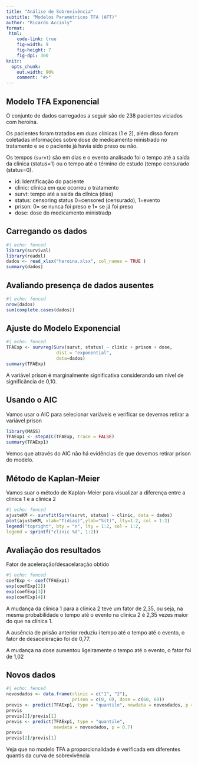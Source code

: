 ```yaml
---
title: "Análise de Sobrevivência"
subtitle: "Modelos Paramétricos TFA (AFT)"
author: "Ricardo Accioly"
format:
 html:
    code-link: true
    fig-width: 9
    fig-height: 7
    fig-dpi: 300
knitr:
  opts_chunk: 
    out.width: 90%
    comment: "#>"
---
```


## Modelo TFA Exponencial

O conjunto de dados carregados a seguir são de 238 pacientes viciados com heroína.

Os pacientes foram tratados em duas clínicas (1 e 2), além disso foram coletadas informações sobre dose de medicamento ministrado no tratamento e se o paciente já havia sido preso ou não.

Os tempos (`survt`) são em dias e o evento analisado foi o tempo até a saída da clínica (status=1) ou o tempo até o término de estudo (tempo censurado (status=0).

-   id: Identificação do paciente
-   clinic: clinica em que ocorreu o tratamento
-   survt: tempo até a saída da clínica (dias)
-   status: censoring status 0=censored (censurado), 1=evento
-   prison: 0= se nunca foi preso e 1= se já foi preso
-   dose: dose do medicamento ministradp

## Carregando os dados

```r
#| echo: fenced
library(survival)
library(readxl)
dados <- read_xlsx("heroina.xlsx", col_names = TRUE )
summary(dados)
```

## Avaliando presença de dados ausentes

```r
#| echo: fenced
nrow(dados)
sum(complete.cases(dados))
```

## Ajuste do Modelo Exponencial

```r
#| echo: fenced
TFAExp <- survreg(Surv(survt, status) ~ clinic + prison + dose,
                   dist = "exponential", 
                   data=dados)
summary(TFAExp)
```

A variável prison é marginalmente significativa considerando um nível de significância de 0,10.


## Usando o AIC

Vamos usar o AIC para selecionar variáveis e verificar se devemos retirar a variável prison

```r
library(MASS)
TFAExp1 <- stepAIC(TFAExp, trace = FALSE)
summary(TFAExp1)
```

Vemos que através do AIC não há evidências de que devemos retirar prison do modelo.


## Método de Kaplan-Meier

Vamos suar o método de Kaplan-Meier para visualizar a diferença entre a clinica 1 e a clinica 2

```r
#| echo: fenced
ajusteKM <- survfit(Surv(survt, status) ~ clinic, data = dados)
plot(ajusteKM, xlab="T(dias)",ylab="S(t)", lty=1:2, col = 1:2) 
legend("topright", bty = "n", lty = 1:2, col = 1:2,
legend = sprintf("clinic %d", 1:2))
```

## Avaliação dos resultados

Fator de aceleração/desacelaração obtido

```r
#| echo: fenced
coefExp <- coef(TFAExp1)
exp(coefExp[2])
exp(coefExp[3])
exp(coefExp[4])
```

A mudança da clinica 1 para a clinica 2 teve um fator de 2,35, ou seja, na mesma probabilidade o tempo até o evento na clinica 2 é 2,35 vezes maior do que na clínica 1.

A ausência de prisão anterior reduziu i tempo até o tempo até o evento, o fator de desaceleração foi de 0,77.

A mudança na dose aumentou ligeiramente o tempo até o evento, o fator foi de 1,02

## Novos dados

```r
#| echo: fenced
novosdados <- data.frame(clinic = c("1", "2"),
                         prison = c(0, 0), dose = c(60, 60))
previs <- predict(TFAExp1, type = "quantile", newdata = novosdados, p = 0.5)
previs
previs[2]/previs[1]
previs <- predict(TFAExp1, type = "quantile", 
                  newdata = novosdados, p = 0.7)
previs
previs[2]/previs[1]
```

Veja que no modelo TFA a proporcionalidade é verificada em diferentes quantis da curva de sobrevivência
